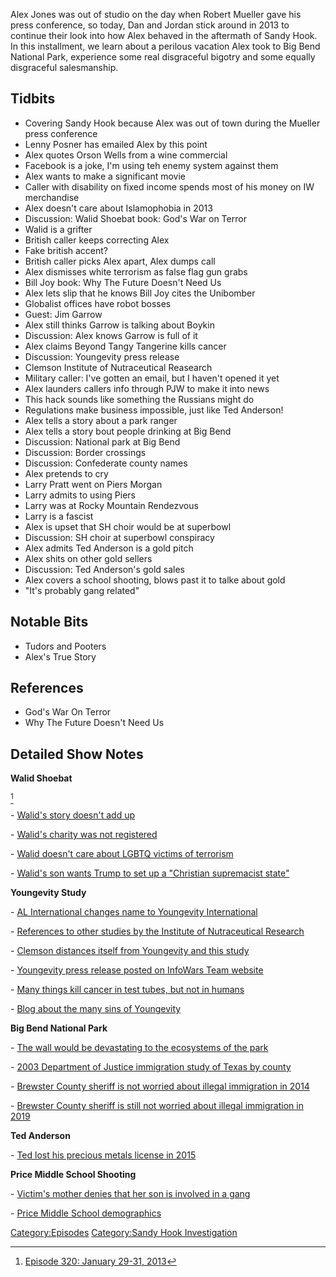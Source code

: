 {{DEFAULTSORT:
    #_EPISODE_0303:January 29-31, 2013
}}{{Episode
    | title             = January 29-31, 2013
    | caption           = Listen to this episode on [https://knowledgefight.libsyn.com/knowledge-fight-january-29-31-2013 Libsyn] [https://open.spotify.com/episode/0bNTeB2eNiuLucsayyRp1i Spotify], Read the [[Transcript/303: January 29-31, 2013|Unofficial Transcript]]
    | episodeNumber     = 303
    | length            = 01:49:04
    | airDate           = May 31, 2019
    | coverageStartDate = January 29, 2013
    | coverageEndDate   = January 31, 2013
    | episodeType       = [[:Category:Sandy Hook Investigation|Sandy Hook Investigation]]
    | appearance        = [[Orson Wells]], [[Walid Shoebat]], [[Bill Joy]], [[Jim Garrow]], [[Michelle Van Etton]], [[Paul Joseph Watson]], [[Ted Anderson]], [[Larry Pratt]], [[Piers Morgan]]
    | oocDrop           = I am the pirhana of liberty
    | previousEpisode   = [[302: Discernment Overload]]
    | nextEpisode       = [[304: May 30-31, 2019]]
}}

{{Stub}}

Alex Jones was out of studio on the day when Robert Mueller gave his press conference, so today, Dan and Jordan stick around in 2013 to continue their look into how Alex behaved in the aftermath of Sandy Hook. In this installment, we learn about a perilous vacation Alex took to Big Bend National Park, experience some real disgraceful bigotry and some equally disgraceful salesmanship.

==Tidbits==

*Covering Sandy Hook because Alex was out of town during the Mueller press conference
*Lenny Posner has emailed Alex by this point
*Alex quotes Orson Wells from a wine commercial
*Facebook is a joke, I'm using teh enemy system against them
*Alex wants to make a significant movie
*Caller with disability on fixed income spends most of his money on IW merchandise
*Alex doesn't care about Islamophobia in 2013
*Discussion: Walid Shoebat book: God's War on Terror
*Walid is a grifter
*British caller keeps correcting Alex
*Fake british accent?
*British caller picks Alex apart, Alex dumps call
*Alex dismisses white terrorism as false flag gun grabs
*Bill Joy book: Why The Future Doesn't Need Us
*Alex lets slip that he knows Bill Joy cites the Unibomber
*Globalist offices have robot bosses
*Guest: Jim Garrow
*Alex still thinks Garrow is talking about Boykin
*Discussion: Alex knows Garrow is full of it
*Alex claims Beyond Tangy Tangerine kills cancer
*Discussion: Youngevity press release
*Clemson Institute of Nutraceutical Reasearch
*Military caller: I've gotten an email, but I haven't opened it yet
*Alex launders callers info through PJW to make it into news
*This hack sounds like something the Russians might do
*Regulations make business impossible, just like Ted Anderson!
*Alex tells a story about a park ranger
*Alex tells a story bout people drinking at Big Bend
*Discussion: National park at Big Bend
*Discussion: Border crossings
*Discussion: Confederate county names
*Alex pretends to cry
*Larry Pratt went on Piers Morgan
*Larry admits to using Piers
*Larry was at Rocky Mountain Rendezvous
*Larry is a fascist
*Alex is upset that SH choir would be at superbowl
*Discussion: SH choir at superbowl conspiracy
*Alex admits Ted Anderson is a gold pitch
*Alex shits on other gold sellers
*Discussion: Ted Anderson's gold sales
*Alex covers a school shooting, blows past it to talke about gold
*"It's probably gang related"

==Notable Bits==

*Tudors and Pooters
*Alex's True Story

==References==

*God's War On Terror
*Why The Future Doesn't Need Us

==Detailed Show Notes==

'''Walid Shoebat'''

<ref>[https://knowledgefight.com/research/2019/5/31/episode-320-january-29-31-2013 Episode 320: January 29-31, 2013]</ref>

- [http://edition.cnn.com/2011/US/07/11/terrorism.expert/index.html Walid's story doesn't add up]

- [https://www.jpost.com/Features/The-Palestinian-terrorist-turned-Zionist Walid's charity was not registered]

- [http://www.rightwingwatch.org/post/walid-shoebat-the-only-ones-moaning-over-fifty-gays-slaughtered-are-liberals-idiots-and-gay-lovers/ Walid doesn't care about LGBTQ victims of terrorism]

- [http://www.rightwingwatch.org/post/theodore-shoebat-hopes-president-trump-will-institute-a-christian-supremacist-society-where-muslims-are-put-to-death/ Walid's son wants Trump to set up a "Christian supremacist state"]

'''Youngevity Study'''

- [https://www.businesswire.com/news/home/20130612005298/en/AL-International-YGYI-Corporate-Changing-Youngevity-International AL International changes name to Youngevity International]

- [https://www.wired.com/2004/02/darpa-offers-no-food-for-thought/ References to other studies by the Institute of Nutraceutical Research]

- [https://www.vox.com/2016/7/20/12243002/michelle-van-etten-rnc-republican-convention-youngevity-trump Clemson distances itself from Youngevity and this study]

- [https://infowarsteam.wordpress.com/2013/01/25/results-of-youngevity-clinical-research-studies-performed-by-clemson-university-institute-of-nutraceutical-research/ Youngevity press release posted on InfoWars Team website]

- [https://www.ars.usda.gov/news-events/news/research-news/2008/food-compounds-that-kill-test-tube-cancer-cells-analyzed/ Many things kill cancer in test tubes, but not in humans]

- [https://www.lazymanandmoney.com/youngevity-scam/ Blog about the many sins of Youngevity]

'''Big Bend National Park'''

- [https://www.usatoday.com/story/news/2017/06/06/border-wall-big-bend-national-park-donald-trump/101245626/ The wall would be devastating to the ecosystems of the park]

- [https://www.ncjrs.gov/pdffiles1/nij/grants/201492.pdf 2003 Department of Justice immigration study of Texas by county]

- [https://www.texasobserver.org/border-lawman-says-texas-politicians-pipe/ Brewster County sheriff is not worried about illegal immigration in 2014]

- [https://www.texasobserver.org/texas-border-sheriffs-there-is-no-crisis-and-we-dont-want-trumps-wall/ Brewster County sheriff is still not worried about illegal immigration in 2019]

'''Ted Anderson'''

- [https://knowledgefight.com/people/2018/8/22/ted-anderson Ted lost his precious metals license in 2015]

'''Price Middle School Shooting'''

- [https://www.cnn.com/2013/01/31/us/georgia-student-shot/index.html Victim's mother denies that her son is involved in a gang]

- [https://schoolgrades.georgia.gov/price-middle-school Price Middle School demographics]

[[Category:Episodes]]
[[Category:Sandy Hook Investigation]]
